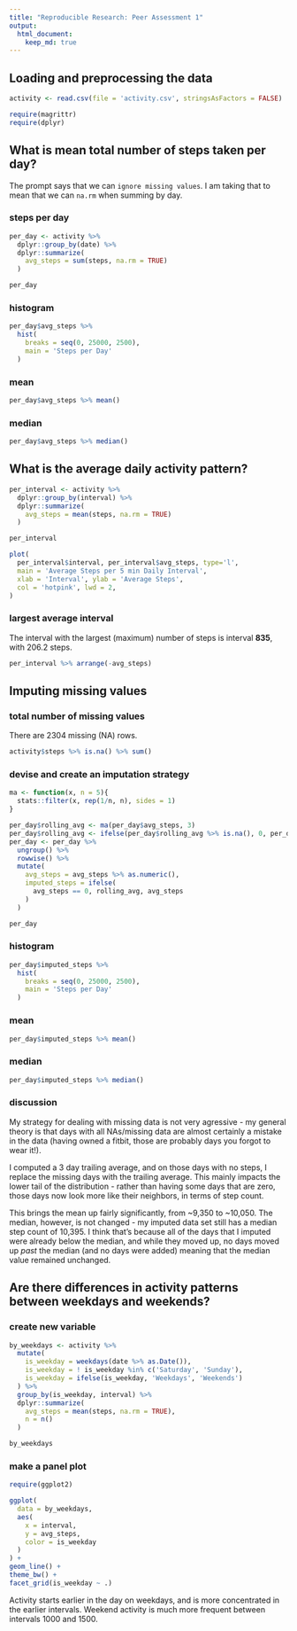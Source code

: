 ```yaml
---
title: "Reproducible Research: Peer Assessment 1"
output: 
  html_document:
    keep_md: true
---
```


## Loading and preprocessing the data
```r
activity <- read.csv(file = 'activity.csv', stringsAsFactors = FALSE)

require(magrittr)
require(dplyr)
```

## What is mean total number of steps taken per day?

The prompt says that we can `ignore missing values`.  I am taking that to mean that we can `na.rm` when summing by day.

### steps per day
```r

per_day <- activity %>%
  dplyr::group_by(date) %>%
  dplyr::summarize(
    avg_steps = sum(steps, na.rm = TRUE)
  ) 

per_day

```

### histogram
```r
per_day$avg_steps %>% 
  hist(
    breaks = seq(0, 25000, 2500), 
    main = 'Steps per Day'
  )
```

### mean
```r
per_day$avg_steps %>% mean()
```

### median
```r
per_day$avg_steps %>% median()
```

## What is the average daily activity pattern?

```r

per_interval <- activity %>%
  dplyr::group_by(interval) %>%
  dplyr::summarize(
    avg_steps = mean(steps, na.rm = TRUE)
  )

per_interval
```

```r
plot(
  per_interval$interval, per_interval$avg_steps, type='l',
  main = 'Average Steps per 5 min Daily Interval', 
  xlab = 'Interval', ylab = 'Average Steps', 
  col = 'hotpink', lwd = 2,
)

```

### largest average interval
The interval with the largest (maximum) number of steps is interval **835**, with 206.2 steps.
```r
per_interval %>% arrange(-avg_steps)
```

## Imputing missing values

### total number of missing values
There are 2304 missing (NA) rows.

```r
activity$steps %>% is.na() %>% sum()
```

### devise and create an imputation strategy

```r

ma <- function(x, n = 5){
  stats::filter(x, rep(1/n, n), sides = 1)
}

per_day$rolling_avg <- ma(per_day$avg_steps, 3)
per_day$rolling_avg <- ifelse(per_day$rolling_avg %>% is.na(), 0, per_day$rolling_avg)
per_day <- per_day %>%
  ungroup() %>%
  rowwise() %>%
  mutate(
    avg_steps = avg_steps %>% as.numeric(),
    imputed_steps = ifelse(
      avg_steps == 0, rolling_avg, avg_steps
    )
  )

per_day

```

### histogram
```r
per_day$imputed_steps %>% 
  hist(
    breaks = seq(0, 25000, 2500), 
    main = 'Steps per Day'
  )
```

### mean
```r
per_day$imputed_steps %>% mean()
```

### median
```r
per_day$imputed_steps %>% median()
```

### discussion
My strategy for dealing with missing data is not very agressive - my general theory is that days with all NAs/missing data are almost certainly a mistake in the data (having owned a fitbit, those are probably days you forgot to wear it!).

I computed a 3 day trailing average, and on those days with no steps, I replace the missing days with the trailing average.  This mainly impacts the lower tail of the distribution - rather than having some days that are zero, those days now look more like their neighbors, in terms of step count.

This brings the mean up fairly significantly, from ~9,350 to ~10,050. The median, however, is not changed - my imputed data set still has a median step count of 10,395.  I think that's because all of the days that I imputed were already below the median, and while they moved up, no days moved up _past_ the median (and no days were added) meaning that the median value remained unchanged.

## Are there differences in activity patterns between weekdays and weekends?

### create new variable
```r

by_weekdays <- activity %>%
  mutate(
    is_weekday = weekdays(date %>% as.Date()),
    is_weekday = ! is_weekday %in% c('Saturday', 'Sunday'),
    is_weekday = ifelse(is_weekday, 'Weekdays', 'Weekends')
  ) %>%
  group_by(is_weekday, interval) %>%
  dplyr::summarize(
    avg_steps = mean(steps, na.rm = TRUE),
    n = n()
  )

by_weekdays
```

### make a panel plot
```r
require(ggplot2)

ggplot(
  data = by_weekdays,
  aes(
    x = interval,
    y = avg_steps,
    color = is_weekday
  )
) +
geom_line() +
theme_bw() +
facet_grid(is_weekday ~ .)


```

Activity starts earlier in the day on weekdays, and is more concentrated in the earlier intervals.  Weekend activity is much more frequent between intervals 1000 and 1500.